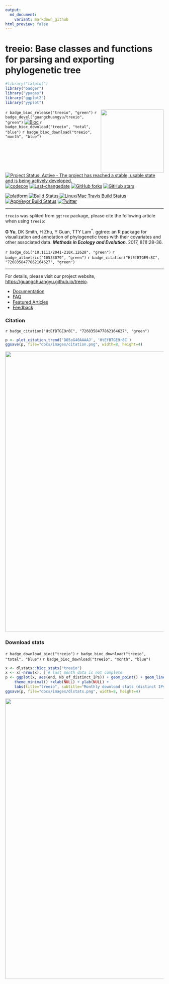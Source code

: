 ```yaml
---
output:
  md_document:
    variant: markdown_github
html_preview: false
---
```


<!-- README.md is generated from README.Rmd. Please edit that file -->


#  treeio: Base classes and functions for parsing and exporting phylogenetic tree

```r
#library("txtplot")
library("badger")
library("ypages")
library("ggplot2")
library("yyplot")
```

<img src="https://raw.githubusercontent.com/Bioconductor/BiocStickers/master/treeio/treeio.png" height="200" align="right" />


`r badge_bioc_release("treeio", "green")`
`r badge_devel("guangchuangyu/treeio", "green")`
[![Bioc](http://www.bioconductor.org/shields/years-in-bioc/treeio.svg)](https://www.bioconductor.org/packages/devel/bioc/html/treeio.html#since)
`r badge_bioc_download("treeio", "total", "blue")`
`r badge_bioc_download("treeio", "month", "blue")`


[![Project Status: Active - The project has reached a stable, usable state and is being actively developed.](http://www.repostatus.org/badges/latest/active.svg)](http://www.repostatus.org/#active)
[![codecov](https://codecov.io/gh/GuangchuangYu/treeio/branch/master/graph/badge.svg)](https://codecov.io/gh/GuangchuangYu/treeio)
[![Last-changedate](https://img.shields.io/badge/last%20change-`r gsub('-', '--', Sys.Date())`-green.svg)](https://github.com/GuangchuangYu/treeio/commits/master)
[![GitHub forks](https://img.shields.io/github/forks/GuangchuangYu/treeio.svg)](https://github.com/GuangchuangYu/treeio/network)
[![GitHub stars](https://img.shields.io/github/stars/GuangchuangYu/treeio.svg)](https://github.com/GuangchuangYu/treeio/stargazers)


[![platform](http://www.bioconductor.org/shields/availability/devel/treeio.svg)](https://www.bioconductor.org/packages/devel/bioc/html/treeio.html#archives)
[![Build Status](http://www.bioconductor.org/shields/build/devel/bioc/treeio.svg)](https://bioconductor.org/checkResults/devel/bioc-LATEST/treeio/)
[![Linux/Mac Travis Build Status](https://img.shields.io/travis/GuangchuangYu/treeio/master.svg?label=Mac%20OSX%20%26%20Linux)](https://travis-ci.org/GuangchuangYu/treeio)
[![AppVeyor Build Status](https://img.shields.io/appveyor/ci/Guangchuangyu/treeio/master.svg?label=Windows)](https://ci.appveyor.com/project/GuangchuangYu/treeio)
[![Twitter](https://img.shields.io/twitter/url/https/github.com/GuangchuangYu/treeio.svg?style=social)](https://twitter.com/intent/tweet?hashtags=treeio&url=http://onlinelibrary.wiley.com/doi/10.1111/2041-210X.12628/abstract&screen_name=guangchuangyu)

-----------------------------------------------------

`treeio` was splited from `ggtree` package, please cite the following article when using `treeio`:

__G Yu__, DK Smith, H Zhu, Y Guan, TTY Lam^\*^. ggtree: an R package for visualization and annotation of phylogenetic trees with their covariates and other associated data. __*Methods in Ecology and Evolution*__. 2017, 8(1):28-36.

`r badge_doi("10.1111/2041-210X.12628", "green")`
`r badge_altmetric("10533079", "green")`
`r badge_citation("HtEfBTGE9r8C", "7268358477862164627", "green")`


----------------------------------------------------------------------------------------

For details, please visit our project website, <https://guangchuangyu.github.io/treeio>.

+ [Documentation](https://guangchuangyu.github.io/treeio/documentation/)
+ [FAQ](https://guangchuangyu.github.io/treeio/faq/)
+ [Featured Articles](https://guangchuangyu.github.io/treeio/featuredArticles/)
+ [Feedback](https://guangchuangyu.github.io/treeio/#feedback)

### Citation

`r badge_citation("HtEfBTGE9r8C", "7268358477862164627", "green")`


```r
p <- plot_citation_trend('DO5oG40AAAAJ', 'HtEfBTGE9r8C')
ggsave(p, file="docs/images/citation.png", width=8, height=4)
```

<img src="docs/images/citation.png" width="890"/>


### Download stats

`r badge_download_bioc("treeio")`
`r badge_bioc_download("treeio", "total", "blue")`
`r badge_bioc_download("treeio", "month", "blue")`


```r
x <- dlstats::bioc_stats("treeio")
x <- x[-nrow(x), ] # last month data is not complete
p <- ggplot(x, aes(end, Nb_of_distinct_IPs)) + geom_point() + geom_line() +
    theme_minimal() +xlab(NULL) + ylab(NULL) +
    labs(title="treeio", subtitle="Monthly download stats (distinct IPs)", caption="data from Bioconductor")
ggsave(p, file="docs/images/dlstats.png", width=8, height=4)
```

<img src="docs/images/dlstats.png" width="890"/>



